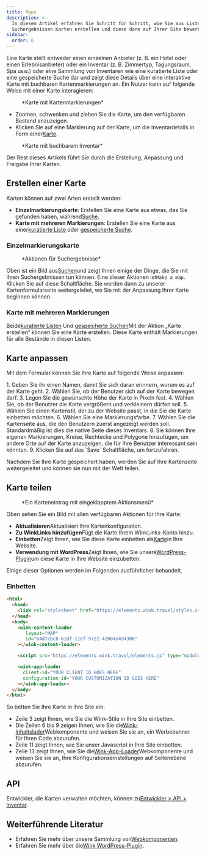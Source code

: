 ```yaml
---
title: Maps
description: >-
  In diesem Artikel erfahren Sie Schritt für Schritt, wie Sie aus Listen und
  Suchergebnissen Karten erstellen und diese dann auf Ihrer Site bewerben.
sidebar:
  order: 6
---
```


Eine Karte stellt entweder einen einzelnen Anbieter (z. B. ein Hotel oder einen Erlebnisanbieter) oder ein Inventar (z. B. Zimmertyp, Tagungsraum, Spa usw.) oder eine Sammlung von Inventaren wie eine kuratierte Liste oder eine gespeicherte Suche dar und zeigt diese Details über eine interaktive Karte mit buchbaren Kartenmarkierungen an.
Ein Nutzer kann auf folgende Weise mit einer Karte interagieren:

<figure>
  <CloudinaryImage width="700" height="393" resize="scale" quality="best" alt="Karte mit Markierungen" src="academy/map-example" errorImage="noimage_opaque_nyrtl0.png" />

  <figcaption>*Karte mit Kartenmarkierungen*</figcaption>
</figure>


* Zoomen, schwenken und ziehen Sie die Karte, um den verfügbaren Bestand anzuzeigen.
* Klicken Sie auf eine Markierung auf der Karte, um die Inventardetails in Form einer[Karte](/studio/cards).

<figure>
  <CloudinaryImage width="700" height="568" resize="scale" quality="best" alt="Karte mit geöffneter Karte" src="academy/map-example-card" errorImage="noimage_opaque_nyrtl0.png" />

  <figcaption>*Karte mit buchbarem Inventar*</figcaption>
</figure>


Der Rest dieses Artikels führt Sie durch die Erstellung, Anpassung und Freigabe Ihrer Karten.

## Erstellen einer Karte

Karten können auf zwei Arten erstellt werden:

* **Einzelmarkierungskarte**: Erstellen Sie eine Karte aus etwas, das Sie gefunden haben, während[Suche](/studio/search).
* **Karte mit mehreren Markierungen**: Erstellen Sie eine Karte aus einer[kuratierte Liste](/studio/curated-lists) oder [gespeicherte Suche](/studio/saved-searches).

### Einzelmarkierungskarte

<figure>
  <CloudinaryImage width="350" height="238" resize="scale" quality="best" alt="Aktionen" src="academy/inventory-actions" errorImage="noimage_opaque_nyrtl0.png" />

  <figcaption>*Aktionen für Suchergebnisse*</figcaption>
</figure>


Oben ist ein Bild aus[Suchen](/studio/search)und zeigt Ihnen einige der Dinge, die Sie mit Ihren Suchergebnissen tun können. Eine dieser Aktionen ist`Make a map`.
Klicken Sie auf diese Schaltfläche. Sie werden dann zu unserer Kartenformularseite weitergeleitet, wo Sie mit der Anpassung Ihrer Karte beginnen können.

### Karte mit mehreren Markierungen

Beide[kuratierte Listen](/studio/curated-lists#list-actions) Und [gespeicherte Suchen](/studio/saved-searches#list-actions)Mit der Aktion „Karte erstellen“ können Sie eine Karte erstellen. Diese Karte enthält Markierungen für alle Bestände in diesen Listen.

## Karte anpassen

Mit dem Formular können Sie Ihre Karte auf folgende Weise anpassen:

<Steps>
  1. Geben Sie ihr einen Namen, damit Sie sich daran erinnern, worum es auf der Karte geht.
  2. Wählen Sie, ob der Benutzer sich auf der Karte bewegen darf.
  3. Legen Sie die gewünschte Höhe der Karte in Pixeln fest.
  4. Wählen Sie, ob der Benutzer die Karte vergrößern und verkleinern dürfen soll.
  5. Wählen Sie einen Kartenstil, der zu der Website passt, in die Sie die Karte einbetten möchten.
  6. Wählen Sie eine Markierungsfarbe.
  7. Wählen Sie die Kartenseite aus, die den Benutzern zuerst angezeigt werden soll. Standardmäßig ist dies die native Seite dieses Inventars.
  8. Sie können Ihre eigenen Markierungen, Kreise, Rechtecke und Polygone hinzufügen, um andere Orte auf der Karte anzuzeigen, die für Ihre Benutzer interessant sein könnten.
  9. Klicken Sie auf das `Save` Schaltfläche, um fortzufahren.
</Steps>


Nachdem Sie Ihre Karte gespeichert haben, werden Sie auf Ihre Kartenseite weitergeleitet und können sie nun mit der Welt teilen.

## Karte teilen

<figure>
  <CloudinaryImage width="350" height="946" resize="scale" quality="best" alt="Karte" src="academy/map" errorImage="noimage_opaque_nyrtl0.png" />

  <figcaption>*Ein Karteneintrag mit eingeklapptem Aktionsmenü*</figcaption>
</figure>


Oben sehen Sie ein Bild mit allen verfügbaren Aktionen für Ihre Karte:

* **Aktualisieren**Aktualisiert Ihre Kartenkonfiguration.
* **Zu WinkLinks hinzufügen**Fügt die Karte Ihrem WinkLinks-Konto hinzu.
* **Einbetten**Zeigt Ihnen, wie Sie diese Karte einbetten als[Karte](/developers/web-components/#content-loader)in Ihre Website.
* **Verwendung mit WordPress**Zeigt Ihnen, wie Sie unsere[WordPress-Plugin](/developers/wordpress)um diese Karte in Ihre Website einzubetten.

Einige dieser Optionen werden im Folgenden ausführlicher behandelt.

### Einbetten

```html {3, 6-9, 11, 13-16}
<html>
  <head>
    <link rel="stylesheet" href="https://elements.wink.travel/styles.css"></link>
  </head>
  <body>
    <wink-content-loader
       layout="MAP"
       id="64d7cbc8-61df-11ef-9722-42004e494300"
    ></wink-content-loader>

    <script src="https://elements.wink.travel/elements.js" type="module" defer></script>

    <wink-app-loader
      client-id="YOUR CLIENT ID GOES HERE"
      configuration-id="YOUR CUSTOMIZATION ID GOES HERE"
    ></wink-app-loader>
  </body>
</html>
```

So betten Sie Ihre Karte in Ihre Site ein:

* Zeile 3 zeigt Ihnen, wie Sie die Wink-Stile in Ihre Site einbetten.
* Die Zeilen 6 bis 9 zeigen Ihnen, wie Sie die[Wink-Inhaltslader](/developers/web-components/#content-loader)Webkomponente und weisen Sie sie an, ein Werbebanner für Ihren Code abzurufen.
* Zeile 11 zeigt Ihnen, wie Sie unser Javascript in Ihre Site einbetten.
* Zeile 13 zeigt Ihnen, wie Sie die[Wink-App-Loader](/developers/web-components/#application-loader)Webkomponente und weisen Sie sie an, Ihre Konfigurationseinstellungen auf Seitenebene abzurufen.

## API

Entwickler, die Karten verwalten möchten, können zu[Entwickler > API > Inventar](/developers/apis/#inventory-api).

## Weiterführende Literatur

* Erfahren Sie mehr über unsere Sammlung von[Webkomponenten](/developers/web-components).
* Erfahren Sie mehr über die[Wink WordPress-Plugin](/developers/wordpress).

